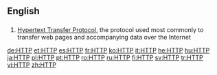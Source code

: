==English==

==={{initialism-old|en}}===
{{head|en}}

# [[Hypertext Transfer Protocol]], the protocol used most commonly to transfer web pages and accompanying data over the Internet

[[de:HTTP]]
[[et:HTTP]]
[[es:HTTP]]
[[fr:HTTP]]
[[ko:HTTP]]
[[it:HTTP]]
[[he:HTTP]]
[[hu:HTTP]]
[[ja:HTTP]]
[[pl:HTTP]]
[[pt:HTTP]]
[[ro:HTTP]]
[[ru:HTTP]]
[[fi:HTTP]]
[[sv:HTTP]]
[[tr:HTTP]]
[[vi:HTTP]]
[[zh:HTTP]]